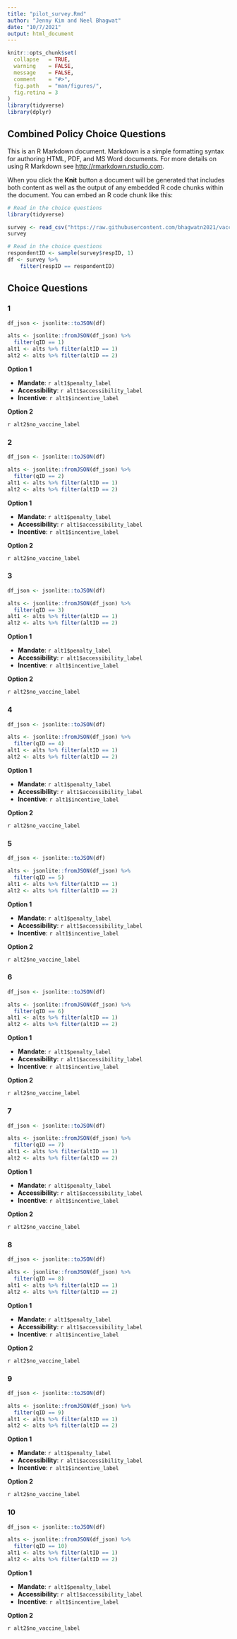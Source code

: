 ```yaml
---
title: "pilot_survey.Rmd"
author: "Jenny Kim and Neel Bhagwat"
date: "10/7/2021"
output: html_document
---
```


```r
knitr::opts_chunk$set(
  collapse   = TRUE,
  warning    = FALSE,
  message    = FALSE,
  comment    = "#>",
  fig.path   = "man/figures/",
  fig.retina = 3
)
library(tidyverse)
library(dplyr)
```

## Combined Policy Choice Questions

This is an R Markdown document. Markdown is a simple formatting syntax for authoring HTML, PDF, and MS Word documents. For more details on using R Markdown see <http://rmarkdown.rstudio.com>.

When you click the **Knit** button a document will be generated that includes both content as well as the output of any embedded R code chunks within the document. You can embed an R code chunk like this:

```r

# Read in the choice questions
library(tidyverse)

survey <- read_csv("https://raw.githubusercontent.com/bhagwatn2021/vaccine-policy-analysis/main/survey_plan/combined_policy_questions.csv")
survey
```
```r
# Read in the choice questions
respondentID <- sample(survey$respID, 1)
df <- survey %>%
    filter(respID == respondentID)
```

## Choice Questions

### 1

```r
df_json <- jsonlite::toJSON(df)

alts <- jsonlite::fromJSON(df_json) %>% 
  filter(qID == 1)
alt1 <- alts %>% filter(altID == 1)
alt2 <- alts %>% filter(altID == 2)

```

**Option 1**

- **Mandate**: `r alt1$penalty_label`
- **Accessibility**: `r alt1$accessibility_label`
- **Incentive**: `r alt1$incentive_label`

**Option 2**

`r alt2$no_vaccine_label`

### 2
```r
df_json <- jsonlite::toJSON(df)

alts <- jsonlite::fromJSON(df_json) %>% 
  filter(qID == 2)
alt1 <- alts %>% filter(altID == 1)
alt2 <- alts %>% filter(altID == 2)

```

**Option 1**

- **Mandate**: `r alt1$penalty_label`
- **Accessibility**: `r alt1$accessibility_label`
- **Incentive**: `r alt1$incentive_label`

**Option 2**

`r alt2$no_vaccine_label`

### 3

```r
df_json <- jsonlite::toJSON(df)

alts <- jsonlite::fromJSON(df_json) %>% 
  filter(qID == 3)
alt1 <- alts %>% filter(altID == 1)
alt2 <- alts %>% filter(altID == 2)

```

**Option 1**

- **Mandate**: `r alt1$penalty_label`
- **Accessibility**: `r alt1$accessibility_label`
- **Incentive**: `r alt1$incentive_label`

**Option 2**

`r alt2$no_vaccine_label`

### 4
```r
df_json <- jsonlite::toJSON(df)

alts <- jsonlite::fromJSON(df_json) %>% 
  filter(qID == 4)
alt1 <- alts %>% filter(altID == 1)
alt2 <- alts %>% filter(altID == 2)

```

**Option 1**

- **Mandate**: `r alt1$penalty_label`
- **Accessibility**: `r alt1$accessibility_label`
- **Incentive**: `r alt1$incentive_label`

**Option 2**

`r alt2$no_vaccine_label`

### 5

```r
df_json <- jsonlite::toJSON(df)

alts <- jsonlite::fromJSON(df_json) %>% 
  filter(qID == 5)
alt1 <- alts %>% filter(altID == 1)
alt2 <- alts %>% filter(altID == 2)

```

**Option 1**

- **Mandate**: `r alt1$penalty_label`
- **Accessibility**: `r alt1$accessibility_label`
- **Incentive**: `r alt1$incentive_label`

**Option 2**

`r alt2$no_vaccine_label`

### 6
```r
df_json <- jsonlite::toJSON(df)

alts <- jsonlite::fromJSON(df_json) %>% 
  filter(qID == 6)
alt1 <- alts %>% filter(altID == 1)
alt2 <- alts %>% filter(altID == 2)

```

**Option 1**

- **Mandate**: `r alt1$penalty_label`
- **Accessibility**: `r alt1$accessibility_label`
- **Incentive**: `r alt1$incentive_label`

**Option 2**

`r alt2$no_vaccine_label`

### 7

```r
df_json <- jsonlite::toJSON(df)

alts <- jsonlite::fromJSON(df_json) %>% 
  filter(qID == 7)
alt1 <- alts %>% filter(altID == 1)
alt2 <- alts %>% filter(altID == 2)

```

**Option 1**

- **Mandate**: `r alt1$penalty_label`
- **Accessibility**: `r alt1$accessibility_label`
- **Incentive**: `r alt1$incentive_label`

**Option 2**

`r alt2$no_vaccine_label`

### 8
```r
df_json <- jsonlite::toJSON(df)

alts <- jsonlite::fromJSON(df_json) %>% 
  filter(qID == 8)
alt1 <- alts %>% filter(altID == 1)
alt2 <- alts %>% filter(altID == 2)

```

**Option 1**

- **Mandate**: `r alt1$penalty_label`
- **Accessibility**: `r alt1$accessibility_label`
- **Incentive**: `r alt1$incentive_label`

**Option 2**

`r alt2$no_vaccine_label`

### 9

```r
df_json <- jsonlite::toJSON(df)

alts <- jsonlite::fromJSON(df_json) %>% 
  filter(qID == 9)
alt1 <- alts %>% filter(altID == 1)
alt2 <- alts %>% filter(altID == 2)

```

**Option 1**

- **Mandate**: `r alt1$penalty_label`
- **Accessibility**: `r alt1$accessibility_label`
- **Incentive**: `r alt1$incentive_label`

**Option 2**

`r alt2$no_vaccine_label`

### 10
```r
df_json <- jsonlite::toJSON(df)

alts <- jsonlite::fromJSON(df_json) %>% 
  filter(qID == 10)
alt1 <- alts %>% filter(altID == 1)
alt2 <- alts %>% filter(altID == 2)

```

**Option 1**

- **Mandate**: `r alt1$penalty_label`
- **Accessibility**: `r alt1$accessibility_label`
- **Incentive**: `r alt1$incentive_label`

**Option 2**

`r alt2$no_vaccine_label`
